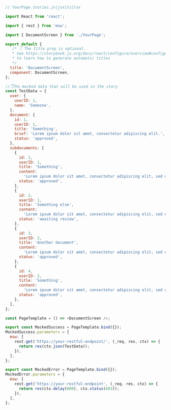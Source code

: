 ```js
// YourPage.stories.js|jsx|ts|tsx

import React from 'react';

import { rest } from 'msw';

import { DocumentScreen } from './YourPage';

export default {
   /* 👇 The title prop is optional.
   * See https://storybook.js.org/docs/react/configure/overview#configure-story-loading
   * to learn how to generate automatic titles
   */
  title: 'DocumentScreen',
  component: DocumentScreen,
};

//👇The mocked data that will be used in the story
const TestData = {
  user: {
    userID: 1,
    name: 'Someone',
  },
  document: {
    id: 1,
    userID: 1,
    title: 'Something',
    brief: 'Lorem ipsum dolor sit amet, consectetur adipiscing elit.',
    status: 'approved',
  },
  subdocuments: [
    {
      id: 1,
      userID: 1,
      title: 'Something',
      content:
        'Lorem ipsum dolor sit amet, consectetur adipiscing elit, sed do eiusmod tempor incididunt ut labore et dolore magna aliqua.',
      status: 'approved',
    },
    {
      id: 2,
      userID: 1,
      title: 'Something else',
      content:
        'Lorem ipsum dolor sit amet, consectetur adipiscing elit, sed do eiusmod tempor incididunt ut labore et dolore magna aliqua.',
      status: 'awaiting review',
    },
    {
      id: 3,
      userID: 2,
      title: 'Another document',
      content:
        'Lorem ipsum dolor sit amet, consectetur adipiscing elit, sed do eiusmod tempor incididunt ut labore et dolore magna aliqua.',
      status: 'approved',
    },
    {
      id: 4,
      userID: 2,
      title: 'Something',
      content:
        'Lorem ipsum dolor sit amet, consectetur adipiscing elit, sed do eiusmod tempor incididunt ut labore et dolore magna aliqua.',
      status: 'approved',
    },
  ],
};

const PageTemplate = () => <DocumentScreen />;

export const MockedSuccess = PageTemplate.bind({});
MockedSuccess.parameters = {
  msw: [
    rest.get('https://your-restful-endpoint/', (_req, res, ctx) => {
      return res(ctx.json(TestData));
    }),
  ],
};

export const MockedError = PageTemplate.bind({});
MockedError.parameters = {
  msw: [
    rest.get('https://your-restful-endpoint', (_req, res, ctx) => {
      return res(ctx.delay(800), ctx.status(403));
    }),
  ],
};
```
